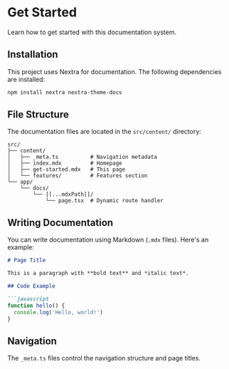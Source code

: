 # Get Started

Learn how to get started with this documentation system.

## Installation

This project uses Nextra for documentation. The following dependencies are installed:

```bash
npm install nextra nextra-theme-docs
```

## File Structure

The documentation files are located in the `src/content/` directory:

```
src/
├── content/
│   ├── _meta.ts          # Navigation metadata
│   ├── index.mdx         # Homepage
│   ├── get-started.mdx   # This page
│   └── features/         # Features section
└── app/
    └── docs/
        └── [[...mdxPath]]/
            └── page.tsx  # Dynamic route handler
```

## Writing Documentation

You can write documentation using Markdown (`.mdx` files). Here's an example:

```markdown
# Page Title

This is a paragraph with **bold text** and *italic text*.

## Code Example

```javascript
function hello() {
  console.log('Hello, world!')
}
```

## Navigation

The `_meta.ts` files control the navigation structure and page titles.